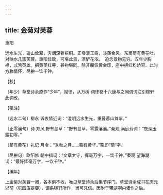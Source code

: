 ```yaml
---
---
---
```

title: 金菊对芙蓉
---



重阳





远水生光，遥山耸翠，霁烟深锁梧桐。正零瀼玉露，淡荡金风。东篱菊有黄花吐，对映水几簇芙蓉。重阳佳致，可堪此景，酒酽花浓。　追念景物无穷。叹年少胸襟，忒煞英雄。把黄英红萼，甚物堪同。除非腰佩黄金印，座中拥红粉娇容。此时方称情怀，尽拚一饮千钟。





【校】


〔年少〕草堂诗余原作“少年”，拗律，从万树 词律卷十六康与之同调词注引稼轩此词改。





【笺注】


〔远水二句〕柳永 诉衷情近词：“澄明远水生光，重叠暮山耸翠。”

〔正零瀼句〕诗 郑风 野有蔓草：“野有蔓草，零露瀼瀼。”秦观 满庭芳词：“夜深玉露初零。”

〔菊有黄花〕礼记 月令：“季秋之月……鞠有黄华。”鞠即“菊”字。

〔尽拚句〕欧阳修 朝中措词：“文章太守，挥毫万字，一饮千钟。”秦观 望海潮词：“最好挥毫万字，一饮千钟。”





【编年】


上金菊对芙蓉一阕，各本俱不收，唯见草堂诗余后集节序门。草堂诗余成书在庆元以前（见四库提要），谓系稼轩所作，当可凭信。因附于带湖期内诸作之后。